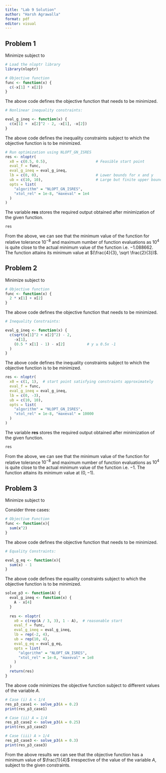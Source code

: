 ```yaml
---
title: "Lab 9 Solution"
author: "Harsh Agrawalla"
format: pdf
editor: visual
---
```


## Problem 1

Minimize \begin{equation*}
        f(x, y) = -xy
    \end{equation*} subject to \begin{equation*}
        x + y^2 \leq 2 \text{ and } x,y \geq 0
    \end{equation*}

```r
# Load the nloptr library
library(nloptr)

# Objective function
func <- function(x) {
  c(-x[1] * x[2])
}
```

The above code defines the objective function that needs to be minimized.

```r
# Nonlinear inequality constraints:

eval_g_ineq <- function(x) {
  c(x[1] +  x[2]^2 - 2, -x[1], -x[2])
}

```

The above code defines the inequality constraints subject to which the objective function is to be minimized.

```r
# Run optimization using NLOPT_GN_ISRES
res <- nloptr(
  x0 = c(0.5, 0.5),                      # Feasible start point
  eval_f = func, 
  eval_g_ineq = eval_g_ineq, 
  lb = c(0, 0),                          # Lower bounds for x and y
  ub = c(10, 10),                        # Large but finite upper bounds 
  opts = list(
    "algorithm" = "NLOPT_GN_ISRES",
    "xtol_rel" = 1e-8, "maxeval" = 1e4
  )
)
```

The variable **res** stores the required output obtained after minimization of the given function.

```r
res
```

From the above, we can see that the minimum value of the function for relative tolerance $10^{-8}$ and maximum number of function evaluations as $10^4$ is quite close to the actual minimum value of the function i.e. $-1.088662$. The function attains its minimum value at $(\frac{4}{3}, \sqrt \frac{2}{3})$.

## Problem 2

Minimize \begin{equation*}
        f(x, y) = 2x + y
    \end{equation*} subject to \begin{equation*}
        \sqrt {x^2 + y^2} \leq 2 \text{, } x \geq 0 \text{ and } y \geq 0.5x - 1
    \end{equation*}

```r
# Objective function
func <- function(x) {
  2 * x[1] + x[2]
}
```

The above code defines the objective function that needs to be minimized.

```r
# Inequality Constraints:

eval_g_ineq <- function(x) {
  c(sqrt(x[1]^2 + x[2]^2) - 2,
    -x[1],
    (0.5 * x[1] - 1) - x[2]          # y ≥ 0.5x -1
  )
}
```

The above code defines the inequality constraints subject to which the objective function is to be minimized.

```r
res <- nloptr(
  x0 = c(1, 1),  # start point satisfying constraints approximately
  eval_f = func,
  eval_g_ineq = eval_g_ineq,
  lb = c(0, -3),
  ub = c(10, 10),
  opts = list(
    "algorithm" = "NLOPT_GN_ISRES",
    "xtol_rel" = 1e-8, "maxeval" = 10000
  )
)
```

The variable **res** stores the required output obtained after minimization of the given function.

```r
res
```

From the above, we can see that the minimum value of the function for relative tolerance $10^{-8}$ and maximum number of function evaluations as $10^4$ is quite close to the actual minimum value of the function i.e. $-1$. The function attains its minimum value at $(0, -1)$.

## Problem 3

Minimize \begin{equation*}
        f(x_1, \dots, x_4) = x_1^2 + x_2^2 + x_3^2 + x_4^2
    \end{equation*} subject to \begin{equation*}
        x_1 + x_2 + x_3 + x_4 = 1 \text{ and } x_4 \geq A.
    \end{equation*}

Consider three cases:

\begin{enumerate}

\item $A < 1/4$

\item $A = 1/4$

\item $A >1/4$

\end{enumerate}

```r
# Objective Function
func <- function(x){
  sum(x^2)
}
```

The above code defines the objective function that needs to be minimized.

```r
# Equality Constraints:

eval_g_eq <- function(x){
  sum(x) - 1
}
```

The above code defines the equality constraints subject to which the objective function is to be minimized.

```r
solve_p3 <- function(A) {
  eval_g_ineq <- function(x) {
    A - x[4]
  }
  
  res <- nloptr(
    x0 = c(rep(A / 3, 3), 1 - A),  # reasonable start
    eval_f = func,
    eval_g_ineq = eval_g_ineq,
    lb = rep(-2, 4),
    ub = rep(10, 4),
    eval_g_eq = eval_g_eq,
    opts = list(
      "algorithm" = "NLOPT_GN_ISRES",
      "xtol_rel" = 1e-8, "maxeval" = 1e8
    )
  )
  return(res)
}
```

The above code minimizes the objective function subject to different values of the variable $A$.

```r
# Case (i) A < 1/4
res_p3_case1 <- solve_p3(A = 0.2)
print(res_p3_case1)
```

```r
# Case (ii) A = 1/4
res_p3_case2 <- solve_p3(A = 0.25)
print(res_p3_case2)
```

```r
# Case (iii) A > 1/4
res_p3_case3 <- solve_p3(A = 0.3)
print(res_p3_case3)
```

From the above results we can see that the objective function has a minimum value of $\frac{1}{4}$ irrespective of the value of the variable $A$, subject to the given constraints.
